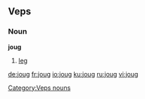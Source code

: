 ==Veps==

===Noun===
'''joug'''

# [[leg]]

[[Category:Veps nouns]]

[[de:joug]]
[[fr:joug]]
[[io:joug]]
[[ku:joug]]
[[ru:joug]]
[[vi:joug]]
